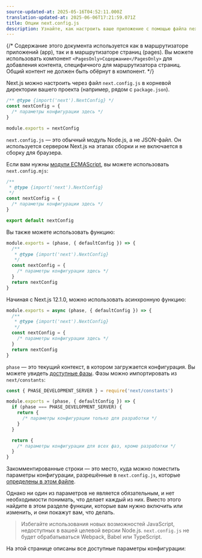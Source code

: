 ```yaml
---
source-updated-at: 2025-05-16T04:52:11.000Z
translation-updated-at: 2025-06-06T17:21:59.071Z
title: Опции next.config.js
description: Узнайте, как настроить ваше приложение с помощью файла next.config.js.
---
```


{/* Содержание этого документа используется как в маршрутизаторе приложений (app), так и в маршрутизаторе страниц (pages). Вы можете использовать компонент `<PagesOnly>Содержание</PagesOnly>` для добавления контента, специфичного для маршрутизатора страниц. Общий контент не должен быть обёрнут в компонент. */}

Next.js можно настроить через файл `next.config.js` в корневой директории вашего проекта (например, рядом с `package.json`).

```js filename="next.config.js"
/** @type {import('next').NextConfig} */
const nextConfig = {
  /* параметры конфигурации здесь */
}

module.exports = nextConfig
```

`next.config.js` — это обычный модуль Node.js, а не JSON-файл. Он используется сервером Next.js на этапах сборки и не включается в сборку для браузера.

Если вам нужны [модули ECMAScript](https://nodejs.org/api/esm.html), вы можете использовать `next.config.mjs`:

```js filename="next.config.mjs"
/**
 * @type {import('next').NextConfig}
 */
const nextConfig = {
  /* параметры конфигурации здесь */
}

export default nextConfig
```

Вы также можете использовать функцию:

```js filename="next.config.mjs"
module.exports = (phase, { defaultConfig }) => {
  /**
   * @type {import('next').NextConfig}
   */
  const nextConfig = {
    /* параметры конфигурации здесь */
  }
  return nextConfig
}
```

Начиная с Next.js 12.1.0, можно использовать асинхронную функцию:

```js filename="next.config.js"
module.exports = async (phase, { defaultConfig }) => {
  /**
   * @type {import('next').NextConfig}
   */
  const nextConfig = {
    /* параметры конфигурации здесь */
  }
  return nextConfig
}
```

`phase` — это текущий контекст, в котором загружается конфигурация. Вы можете увидеть [доступные фазы](https://github.com/vercel/next.js/blob/5e6b008b561caf2710ab7be63320a3d549474a5b/packages/next/shared/lib/constants.ts#L19-L23). Фазы можно импортировать из `next/constants`:

```js
const { PHASE_DEVELOPMENT_SERVER } = require('next/constants')

module.exports = (phase, { defaultConfig }) => {
  if (phase === PHASE_DEVELOPMENT_SERVER) {
    return {
      /* параметры конфигурации только для разработки */
    }
  }

  return {
    /* параметры конфигурации для всех фаз, кроме разработки */
  }
}
```

Закомментированные строки — это место, куда можно поместить параметры конфигурации, разрешённые в `next.config.js`, которые [определены в этом файле](https://github.com/vercel/next.js/blob/canary/packages/next/src/server/config-shared.ts).

Однако ни один из параметров не является обязательным, и нет необходимости понимать, что делает каждый из них. Вместо этого найдите в этом разделе функции, которые вам нужно включить или изменить, и они покажут вам, что делать.

> Избегайте использования новых возможностей JavaScript, недоступных в вашей целевой версии Node.js. `next.config.js` не будет обрабатываться Webpack, Babel или TypeScript.

На этой странице описаны все доступные параметры конфигурации:
